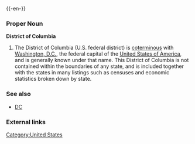 {{wikipedia}}
{{-en-}}

===Proper Noun===
'''District of Columbia'''

#The District of Columbia (U.S. federal district) is [[coterminous]] with [[Washington, D.C.]], the federal capital of the [[United States of America]], and is generally known under that name.  This District of Columbia is not contained within the boundaries of any state, and is included together with the states in many listings such as censuses and economic statistics broken down by state.

===See also===
*[[DC]]
===External links===
{{pedialite}}

[[Category:United States]]